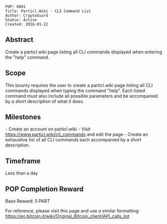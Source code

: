 <pre>
POP: 0001
Title: Particl.Wiki - CLI Command List
Author: CryptoGuard 
Status: Active
Created: 2018-01-22
</pre>

==Abstract==

Create a particl.wiki page listing all CLI commands displayed when entering the "help" command. 

==Scope==
This bounty requires the user to create a particl.wiki page listing all CLI commands displayed when typing the command "help". Each listed command must also include all possible parameters and be accompanied by a short description of what it does.

==Milestones==
- Create an account on particl.wiki
- Visit https://www.particl.wiki/cli_commands and edit the page
- Create an exhaustive list of all CLI commands each accompanied by a short description.

==Timeframe==
Less than a day

==POP Completion Reward==
Base Reward: 5 PART

For reference, please visit this page and use a similar formatting: https://en.bitcoin.it/wiki/Original_Bitcoin_client/API_calls_list
